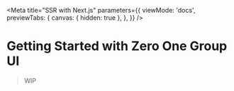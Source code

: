 
<Meta
  title="SSR with Next.js"
  parameters={{
    viewMode: 'docs',
    previewTabs: {
      canvas: { hidden: true },
    },
  }}
/>

# Getting Started with Zero One Group UI

> WIP
